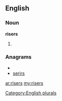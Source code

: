 ==English==

===Noun===
'''risers'''

# {{plural of|[[riser]]}}

===Anagrams===
* {{alphagram|eirrss}}
* [[serirs#English|serirs]]

[[Category:English plurals]]

[[ar:risers]]
[[my:risers]]